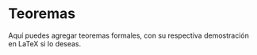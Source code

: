
# Teoremas

Aquí puedes agregar teoremas formales, con su respectiva demostración en LaTeX si lo deseas.
